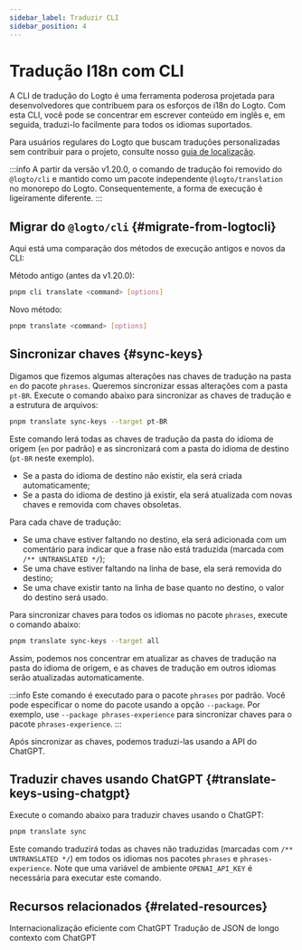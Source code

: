 ```yaml
---
sidebar_label: Traduzir CLI
sidebar_position: 4
---
```


# Tradução I18n com CLI

A CLI de tradução do Logto é uma ferramenta poderosa projetada para desenvolvedores que contribuem para os esforços de i18n do Logto. Com esta CLI, você pode se concentrar em escrever conteúdo em inglês e, em seguida, traduzi-lo facilmente para todos os idiomas suportados.

Para usuários regulares do Logto que buscam traduções personalizadas sem contribuir para o projeto, consulte nosso [guia de localização](/customization/localized-languages/).

:::info
A partir da versão v1.20.0, o comando de tradução foi removido do `@logto/cli` e mantido como um pacote independente `@logto/translation` no monorepo do Logto. Consequentemente, a forma de execução é ligeiramente diferente.
:::

## Migrar do `@logto/cli` \{#migrate-from-logtocli}

Aqui está uma comparação dos métodos de execução antigos e novos da CLI:

Método antigo (antes da v1.20.0):

```bash
pnpm cli translate <command> [options]
```

Novo método:

```bash
pnpm translate <command> [options]
```

## Sincronizar chaves \{#sync-keys}

Digamos que fizemos algumas alterações nas chaves de tradução na pasta `en` do pacote `phrases`. Queremos sincronizar essas alterações com a pasta `pt-BR`. Execute o comando abaixo para sincronizar as chaves de tradução e a estrutura de arquivos:

```bash
pnpm translate sync-keys --target pt-BR
```

Este comando lerá todas as chaves de tradução da pasta do idioma de origem (`en` por padrão) e as sincronizará com a pasta do idioma de destino (`pt-BR` neste exemplo).

- Se a pasta do idioma de destino não existir, ela será criada automaticamente;
- Se a pasta do idioma de destino já existir, ela será atualizada com novas chaves e removida com chaves obsoletas.

Para cada chave de tradução:

- Se uma chave estiver faltando no destino, ela será adicionada com um comentário para indicar que a frase não está traduzida (marcada com `/** UNTRANSLATED */`);
- Se uma chave estiver faltando na linha de base, ela será removida do destino;
- Se uma chave existir tanto na linha de base quanto no destino, o valor do destino será usado.

Para sincronizar chaves para todos os idiomas no pacote `phrases`, execute o comando abaixo:

```bash
pnpm translate sync-keys --target all
```

Assim, podemos nos concentrar em atualizar as chaves de tradução na pasta do idioma de origem, e as chaves de tradução em outros idiomas serão atualizadas automaticamente.

:::info
Este comando é executado para o pacote `phrases` por padrão. Você pode especificar o nome do pacote usando a opção `--package`. Por exemplo, use `--package phrases-experience` para sincronizar chaves para o pacote `phrases-experience`.
:::

Após sincronizar as chaves, podemos traduzi-las usando a API do ChatGPT.

## Traduzir chaves usando ChatGPT \{#translate-keys-using-chatgpt}

Execute o comando abaixo para traduzir chaves usando o ChatGPT:

```bash
pnpm translate sync
```

Este comando traduzirá todas as chaves não traduzidas (marcadas com `/** UNTRANSLATED */`) em todos os idiomas nos pacotes `phrases` e `phrases-experience`. Note que uma variável de ambiente `OPENAI_API_KEY` é necessária para executar este comando.

## Recursos relacionados \{#related-resources}

<Url href="https://blog.logto.io/efficient-internationalization-with-chatgpt">
  Internacionalização eficiente com ChatGPT
</Url>

<Url href="https://blog.logto.io/long-context-json-translation-with-chat-gpt">
  Tradução de JSON de longo contexto com ChatGPT
</Url>
